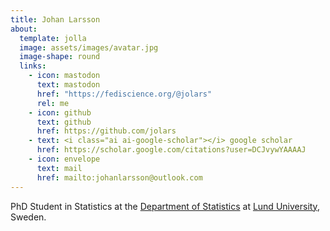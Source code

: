 ```yaml
---
title: Johan Larsson
about:
  template: jolla
  image: assets/images/avatar.jpg
  image-shape: round
  links:
    - icon: mastodon
      text: mastodon
      href: "https://fediscience.org/@jolars"
      rel: me
    - icon: github
      text: github
      href: https://github.com/jolars
    - text: <i class="ai ai-google-scholar"></i> google scholar
      href: https://scholar.google.com/citations?user=DCJvywYAAAAJ
    - icon: envelope
      text: mail
      href: mailto:johanlarsson@outlook.com
---
```


PhD Student in Statistics at the [Department of Statistics](https://stat.lu.se)
at [Lund University](https://lu.se), Sweden.
